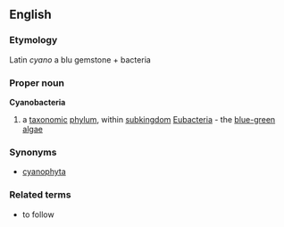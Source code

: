 ==English==
===Etymology===
Latin ''cyano'' a blu gemstone + bacteria
===Proper noun===
{{wikipedia}}
'''Cyanobacteria'''
#a [[taxonomic]] [[phylum]], within [[subkingdom]] [[Eubacteria]] - the [[blue-green algae]]
===Synonyms===
*[[cyanophyta]]
===Related terms===
{{wikispecies}}
*to follow